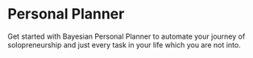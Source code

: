 # Personal Planner

Get started with Bayesian Personal Planner to automate your journey of solopreneurship and just every task in your life
which you are not into.